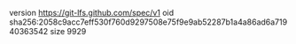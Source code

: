 version https://git-lfs.github.com/spec/v1
oid sha256:2058c9acc7eff530f760d9297508e75f9e9ab52287b1a4a86ad6a71940363542
size 9929

